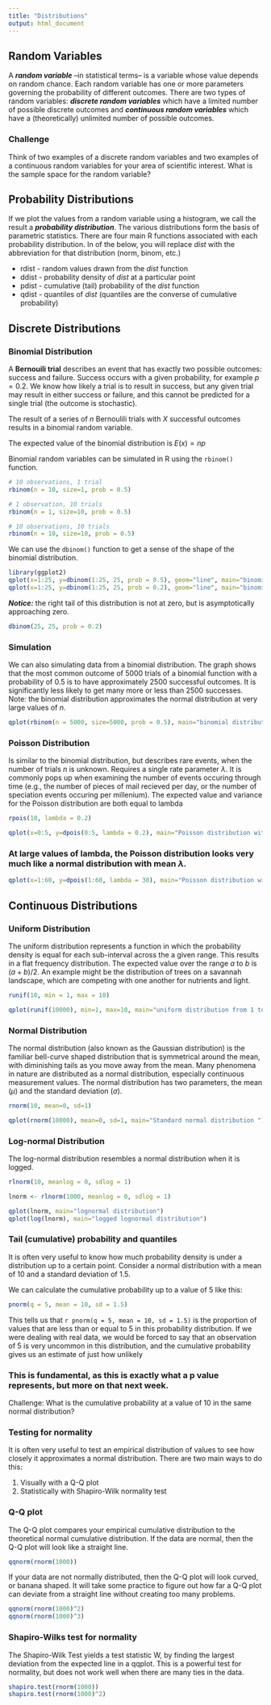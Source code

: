 ```yaml
---
title: "Distributions"
output: html_document
---
```


## Random Variables

A ***random variable*** --in statistical terms-- is a variable whose value depends on random chance. Each random variable has one or more parameters governing the probability of different outcomes. There are two types of random variables:  ***discrete random variables*** which have a limited number of possible discrete outcomes and ***continuous random variables*** which have a (theoretically) unlimited number of possible outcomes. 

### <span class="mega-octicon octicon-puzzle"></span> Challenge
Think of two examples of a discrete random variables and two examples of a continuous random variables for your area of scientific interest. What is the sample space for the random variable?

## Probability Distributions

If we plot the values from a random variable using a histogram, we call the result a ***probability distribution***.  The various distributions form the basis of parametric statistics. There are four main R functions associated with each probability distribution. In of the below, you will replace $dist$ with the abbreviation for that distribution (norm, binom, etc.)

* rdist - random values drawn from the $dist$ function
* ddist - probability density of $dist$ at a particular point
* pdist - cumulative (tail) probability of the $dist$ function
* qdist - quantiles of $dist$ (quantiles are the converse of cumulative probability)

## Discrete Distributions

### Binomial Distribution

A **Bernouili trial** describes an event that has exactly two possible outcomes: success and failure.  Success occurs with a given probability, for example $p = 0.2$. We know how likely a trial is to result in success, but any given trial may result in either success or failure, and this cannot be predicted for a single trial (the outcome is stochastic).

The result of a series of $n$ Bernoulili trials with $X$ successful outcomes results in a binomial random variable.

The expected value of the binomial distribution is $E(x) = np$

Binomial random variables can be simulated in R using the `rbinom()` function. 

```r
# 10 observations, 1 trial
rbinom(n = 10, size=1, prob = 0.5)

# 1 observation, 10 trials
rbinom(n = 1, size=10, prob = 0.5)

# 10 observations, 10 trials
rbinom(n = 10, size=10, prob = 0.5)

```

We can use the `dbinom()` function to get a sense of the shape of the binomial distribution.

```r
library(ggplot2)
qplot(x=1:25, y=dbinom(1:25, 25, prob = 0.5), geom="line", main="binomial density prob=0.5")
qplot(x=1:25, y=dbinom(1:25, 25, prob = 0.2), geom="line", main="binomial density prob=0.2")
```

***Notice:*** the right tail of this distribution is not at zero, but is asymptotically approaching zero.

```r
dbinom(25, 25, prob = 0.2)
```

### Simulation

We can also simulating data from a binomial distribution. The graph shows that the most common outcome of 5000 trials of a binomial function with a probability of 0.5 is to have approximately 2500 successful outcomes.  It is significantly less likely to get many more or less than 2500 successes. Note: the binomial distribution approximates the normal distribution at very large values of $n$.


```r
qplot(rbinom(n = 5000, size=5000, prob = 0.5), main="binomial distribution p = 0.5")
```


### Poisson Distribution

Is similar to the binomial distribution, but describes rare events, when the number of trials $n$ is unknown. Requires a single rate parameter $\lambda$. It is commonly pops up when examining the number of events occuring through time (e.g., the number of pieces of mail recieved per day, or the number of speciation events occuring per millenium). The expected value and variance for the Poisson distribution are both equal to lambda

```r
rpois(10, lambda = 0.2)

qplot(x=0:5, y=dpois(0:5, lambda = 0.2), main="Poisson distribution with lambda = 0.2", geom="line")
```


### At large values of lambda, the Poisson distribution looks very much like a normal distribution with mean $\lambda$.

```r
qplot(x=1:60, y=dpois(1:60, lambda = 30), main="Poisson distribution with lambda = 30", geom="line")
```


## Continuous Distributions

### Uniform Distribution

The uniform distribution represents a function in which the probability density is equal for each sub-interval across the a given range.  This results in a flat frequency distribution. The expected value over the range $a$ to $b$ is $(a + b)/2$. An example might be the distribution of trees on a savannah landscape, which are competing with one another for nutrients and light.  

```r
runif(10, min = 1, max = 10)

qplot(runif(10000), min=1, max=10, main="uniform distribution from 1 to 10")
```

### Normal Distribution

The normal distribution (also known as the Gaussian distribution) is the familiar bell-curve shaped distribution that is symmetrical around the mean, with diminishing tails as you move away from the mean. Many phenomena in nature are distributed as a normal distribution, especially continuous measurement values.  The normal distribution has two parameters, the mean ($\mu$) and the standard deviation ($\sigma$).

```r
rnorm(10, mean=0, sd=1)

qplot(rnorm(10000), mean=0, sd=1, main="Standard normal distribution ")
```

### Log-normal Distribution

The log-normal distribution resembles a normal distribution when it is logged.  

```r
rlnorm(10, meanlog = 0, sdlog = 1)

lnorm <- rlnorm(1000, meanlog = 0, sdlog = 1)

qplot(lnorm, main="lognormal distribution")
qplot(log(lnorm), main="logged lognormal distribution")
```

### Tail (cumulative) probability and quantiles

It is often very useful to know how much probability density is under a distribution up to a certain point.  Consider a normal distribution with a mean of 10 and a standard deviation of 1.5.

We can calculate the cumulative probability up to a value of 5 like this:

```r
pnorm(q = 5, mean = 10, sd = 1.5)
```

This tells us that `r pnorm(q = 5, mean = 10, sd = 1.5)` is the proportion of values that are less than or equal to 5 in this probability distribution. If we were dealing with real data, we would be forced to say that an observation of 5 is very uncommon in this distribution, and the cumulative probability gives us an estimate of just how unlikely

### This is fundamental, as this is exactly what a p value represents, but more on that next week.

<span class="mega-octicon octicon-puzzle"></span> Challenge: What is the cumulative probability at a value of 10 in the same normal distribution?

### Testing for normality

It is often very useful to test an empirical distribution of values to see how closely it approximates a normal distribution. There are two main ways to do this:

1.  Visually with a Q-Q plot
2.  Statistically with Shapiro-Wilk normality test

### Q-Q plot

The Q-Q plot compares your empirical cumulative distribution to the theoretical normal cumulative distribution.  If the data are normal, then the Q-Q plot will look like a straight line. 

```r
qqnorm(rnorm(1000))
```

If your data are not normally distributed, then the Q-Q plot will look curved, or banana shaped. It will take some practice to figure out how far a Q-Q plot can deviate from a straight line without creating too many problems. 

```r
qqnorm(rnorm(1000)^2)
qqnorm(rnorm(1000)^3)
```

### Shapiro-Wilks test for normality

The Shapiro-Wilk Test yields a test statistic W, by finding the largest deviation from the expected line in a qqplot. This is a powerful test for normality, but does not work well when there are many ties in the data.


```r
shapiro.test(rnorm(1000))
shapiro.test(rnorm(1000)^2)
```

